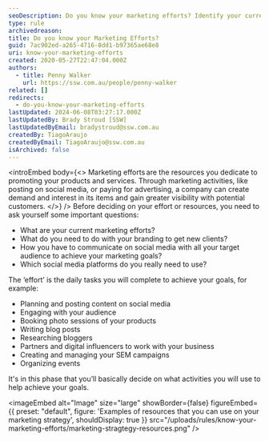 ```yaml
---
seoDescription: Do you know your marketing efforts? Identify your current marketing activities and determine what's working and what's not to optimize your strategy.
type: rule
archivedreason:
title: Do you know your Marketing Efforts?
guid: 7ac902ed-a265-4716-8dd1-b97365ae68e8
uri: know-your-marketing-efforts
created: 2020-05-27T22:47:04.000Z
authors:
  - title: Penny Walker
    url: https://ssw.com.au/people/penny-walker
related: []
redirects:
  - do-you-know-your-marketing-efforts
lastUpdated: 2024-06-08T03:27:17.000Z
lastUpdatedBy: Brady Stroud [SSW]
lastUpdatedByEmail: bradystroud@ssw.com.au
createdBy: TiagoAraujo
createdByEmail: TiagoAraujo@ssw.com.au
isArchived: false
---
```


<introEmbed
  body={<>
Marketing efforts are the resources you dedicate to promoting your products and services. Through marketing activities, like posting on social media, or paying for advertising, a company can create demand and interest in its items and gain greater visibility with potential customers.
  </>}
/>
Before deciding on your effort or resources, you need to ask yourself some important questions:

- What are your current marketing efforts?
- What do you need to do with your branding to get new clients?
- How you have to communicate on social media with all your target audience to achieve your marketing goals?
- Which social media platforms do you really need to use?

The ‘effort’ is the daily tasks you will complete to achieve your goals, for example:

- Planning and posting content on social media
- Engaging with your audience
- Booking photo sessions of your products
- Writing blog posts
- Researching bloggers
- Partners and digital influencers to work with your business
- Creating and managing your SEM campaigns
- Organizing events

It's in this phase that you’ll basically decide on what activities you will use to help achieve your goals.


<imageEmbed
  alt="Image"
  size="large"
  showBorder={false}
  figureEmbed={{
    preset: "default",
    figure: 'Examples of resources that you can use on your marketing strategy',
    shouldDisplay: true
  }}
  src="/uploads/rules/know-your-marketing-efforts/marketing-stragtegy-resources.png"
/>
